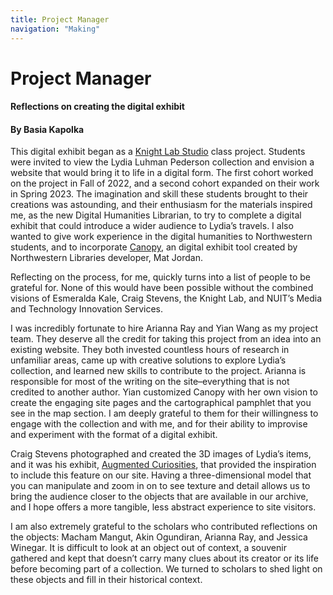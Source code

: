```yaml
---
title: Project Manager
navigation: "Making"
---
```


# Project Manager
<h4>Reflections on creating the digital exhibit</h4>

<h4>By Basia Kapolka </h4>

This digital exhibit began as a [Knight Lab Studio](https://studio.knightlab.com/) class project. Students were invited to view the Lydia Luhman Pederson collection and envision a website that would bring it to life in a digital form. The first cohort worked on the project in Fall of 2022, and a second cohort expanded on their work in Spring 2023. The imagination and skill these students brought to their creations was astounding, and their enthusiasm for the materials inspired me, as the new Digital Humanities Librarian, to try to complete a digital exhibit that could introduce a wider audience to Lydia’s travels.  I also wanted to give work experience in the digital humanities to Northwestern students, and to incorporate [Canopy](https://canopy-iiif.github.io/docs/), an digital exhibit tool created by Northwestern Libraries developer, Mat Jordan.

Reflecting on the process, for me, quickly turns into a list of people to be grateful for. None of this would have been possible without the combined visions of Esmeralda Kale, Craig Stevens, the Knight Lab, and NUIT’s Media and Technology Innovation Services. 

I was incredibly fortunate to hire Arianna Ray and Yian Wang as my project team. They deserve all the credit for taking this project from an idea into an existing website. They both invested countless hours of research in unfamiliar areas, came up with creative solutions to explore Lydia’s collection, and learned new skills to contribute to the project. Arianna is responsible for most of the writing on the site–everything that is not credited to another author. Yian customized Canopy with her own vision to create the engaging site pages and the cartographical pamphlet that you see in the map section. I am deeply grateful to them for their willingness to engage with the collection and with me, and for their ability to improvise and experiment with the format of a digital exhibit. 

Craig Stevens photographed and created the 3D images of Lydia’s items, and it was his exhibit, [Augmented Curiosities](https://libguides.northwestern.edu/augmentedcuriosities), that provided the inspiration to include this feature on our site. Having a three-dimensional model that you can manipulate and zoom in on to see texture and detail allows us to bring the audience closer to the objects that are available in our archive, and I hope offers a more tangible, less abstract experience to site visitors. 

I am also extremely grateful to the scholars who contributed reflections on the objects: Macham Mangut, Akin Ogundiran, Arianna Ray, and Jessica Winegar. It is difficult to look at an object out of context, a souvenir gathered and kept that doesn’t carry many clues about its creator or its life before becoming part of a collection. We turned to scholars to shed light on these objects and fill in their historical context. 
